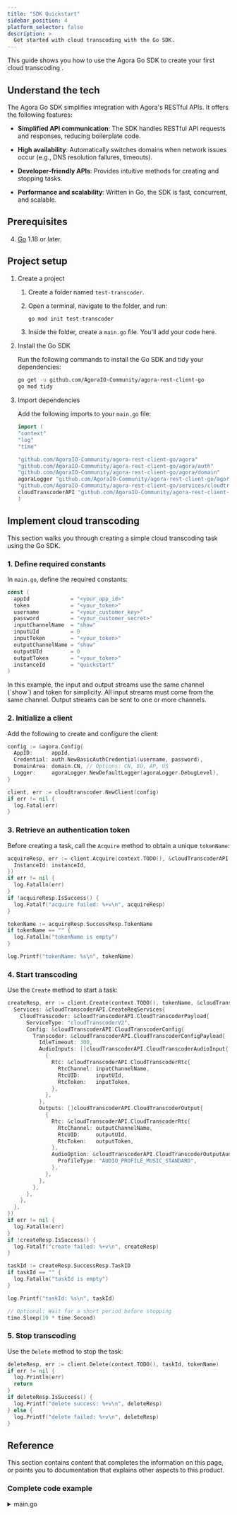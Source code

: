 ```yaml
---
title: "SDK Quickstart"
sidebar_position: 4
platform_selector: false
description: >
  Get started with cloud transcoding with the Go SDK.
---
```




This guide shows you how to use the Agora Go SDK to create your first cloud transcoding <Vpl k="CLIENT"/>.

## Understand the tech

The Agora Go SDK simplifies integration with Agora's RESTful APIs. It offers the following features:

* **Simplified API communication**: The SDK handles RESTful API requests and responses, reducing boilerplate code.

* **High availability**: Automatically switches domains when network issues occur (e.g., DNS resolution failures, timeouts).

* **Developer-friendly APIs**: Provides intuitive methods for creating and stopping <Vg k="CT"/> tasks.

* **Performance and scalability**: Written in Go, the SDK is fast, concurrent, and scalable.

## Prerequisites

<Prerequisites/>

4. [Go](https://go.dev/dl/) 1.18 or later.


## Project setup

1. Create a project

    1. Create a folder named `test-transcoder`.

    2. Open a terminal, navigate to the folder, and run:

        ```bash
        go mod init test-transcoder
        ```

    3. Inside the folder, create a `main.go` file. You'll add your code here.

2. Install the Go SDK

    Run the following commands to install the <Vg k="COMPANY"/> Go SDK and tidy your dependencies:

    ```bash
    go get -u github.com/AgoraIO-Community/agora-rest-client-go
    go mod tidy
    ```

3. Import dependencies

    Add the following imports to your `main.go` file:

    ```go
    import (
    "context"
    "log"
    "time"

    "github.com/AgoraIO-Community/agora-rest-client-go/agora"
    "github.com/AgoraIO-Community/agora-rest-client-go/agora/auth"
    "github.com/AgoraIO-Community/agora-rest-client-go/agora/domain"
    agoraLogger "github.com/AgoraIO-Community/agora-rest-client-go/agora/log"
    "github.com/AgoraIO-Community/agora-rest-client-go/services/cloudtranscoder"
    cloudTranscoderAPI "github.com/AgoraIO-Community/agora-rest-client-go/services/cloudtranscoder/api"
    )
    ```

## Implement cloud transcoding

This section walks you through creating a simple cloud transcoding task using the Go SDK.

### 1. Define required constants

In `main.go`, define the required constants:

```go
const (
  appId             = "<your_app_id>"
  token             = "<your_token>"
  username          = "<your_customer_key>"
  password          = "<your_customer_secret>"
  inputChannelName  = "show"
  inputUId          = 0
  inputToken        = "<your_token>"
  outputChannelName = "show"
  outputUId         = 0
  outputToken       = "<your_token>"
  instanceId        = "quickstart"
)
```

<Admonition type="info" title="Info">
In this example, the input and output streams use the same channel (`show`) and token for simplicity. All input streams must come from the same channel. Output streams can be sent to one or more channels.
</Admonition>

### 2. Initialize a client

Add the following to create and configure the client:

```go
config := &agora.Config{
  AppID:      appId,
  Credential: auth.NewBasicAuthCredential(username, password),
  DomainArea: domain.CN, // Options: CN, EU, AP, US
  Logger:     agoraLogger.NewDefaultLogger(agoraLogger.DebugLevel),
}

client, err := cloudtranscoder.NewClient(config)
if err != nil {
  log.Fatal(err)
}
```


### 3. Retrieve an authentication token

Before creating a task, call the `Acquire` method to obtain a unique `tokenName`:

```go
acquireResp, err := client.Acquire(context.TODO(), &cloudTranscoderAPI.AcquireReqBody{
  InstanceId: instanceId,
})
if err != nil {
  log.Fatalln(err)
}
if !acquireResp.IsSuccess() {
  log.Fatalf("acquire failed: %+v\n", acquireResp)
}

tokenName := acquireResp.SuccessResp.TokenName
if tokenName == "" {
  log.Fatalln("tokenName is empty")
}

log.Printf("tokenName: %s\n", tokenName)
```

### 4.  Start transcoding

Use the `Create` method to start a task:

```go
createResp, err := client.Create(context.TODO(), tokenName, &cloudTranscoderAPI.CreateReqBody{
  Services: &cloudTranscoderAPI.CreateReqServices{
    CloudTranscoder: &cloudTranscoderAPI.CloudTranscoderPayload{
      ServiceType: "cloudTranscoderV2",
      Config: &cloudTranscoderAPI.CloudTranscoderConfig{
        Transcoder: &cloudTranscoderAPI.CloudTranscoderConfigPayload{
          IdleTimeout: 300,
          AudioInputs: []cloudTranscoderAPI.CloudTranscoderAudioInput{
            {
              Rtc: &cloudTranscoderAPI.CloudTranscoderRtc{
                RtcChannel: inputChannelName,
                RtcUID:     inputUId,
                RtcToken:   inputToken,
              },
            },
          },
          Outputs: []cloudTranscoderAPI.CloudTranscoderOutput{
            {
              Rtc: &cloudTranscoderAPI.CloudTranscoderRtc{
                RtcChannel: outputChannelName,
                RtcUID:     outputUId,
                RtcToken:   outputToken,
              },
              AudioOption: &cloudTranscoderAPI.CloudTranscoderOutputAudioOption{
                ProfileType: "AUDIO_PROFILE_MUSIC_STANDARD",
              },
            },
          },
        },
      },
    },
  },
})
if err != nil {
  log.Fatalln(err)
}
if !createResp.IsSuccess() {
  log.Fatalf("create failed: %+v\n", createResp)
}

taskId := createResp.SuccessResp.TaskID
if taskId == "" {
  log.Fatalln("taskId is empty")
}

log.Printf("taskId: %s\n", taskId)

// Optional: Wait for a short period before stopping
time.Sleep(10 * time.Second)
```

### 5. Stop transcoding

Use the `Delete` method to stop the task:

```go
deleteResp, err := client.Delete(context.TODO(), taskId, tokenName)
if err != nil {
  log.Println(err)
  return
}
if deleteResp.IsSuccess() {
  log.Printf("delete success: %+v\n", deleteResp)
} else {
  log.Printf("delete failed: %+v\n", deleteResp)
}
```

## Reference

This section contains content that completes the information on this page, or points you to documentation that explains other aspects to this product.

### Complete code example

<details>
<summary>main.go</summary>
```go
package main

import (
	"context"
	"log"
	"time"

	"github.com/AgoraIO-Community/agora-rest-client-go/agora"
	"github.com/AgoraIO-Community/agora-rest-client-go/agora/auth"
	"github.com/AgoraIO-Community/agora-rest-client-go/agora/domain"
	agoraLogger "github.com/AgoraIO-Community/agora-rest-client-go/agora/log"
	"github.com/AgoraIO-Community/agora-rest-client-go/services/cloudtranscoder"
	cloudTranscoderAPI "github.com/AgoraIO-Community/agora-rest-client-go/services/cloudtranscoder/api"
)

const (
	appId             = "<your_app_id>"
	token             = "<your_token>"
	username          = "<your_customer_key>"
	password          = "<your_customer_secret>"
	inputChannelName  = "show"
	inputUId          = 0
	inputToken        = "<your_token>"
	outputChannelName = "show"
	outputUId         = 0
	outputToken       = "<your_token>"
	instanceId        = "quickstart"
)

func main() {
	config := &agora.Config{
		AppID:      appId,
		Credential: auth.NewBasicAuthCredential(username, password),
		DomainArea: domain.CN,
		Logger:     agoraLogger.NewDefaultLogger(agoraLogger.DebugLevel),
	}

	client, err := cloudtranscoder.NewClient(config)
	if err != nil {
		log.Fatal(err)
	}

	acquireResp, err := client.Acquire(context.TODO(), &cloudTranscoderAPI.AcquireReqBody{
		InstanceId: instanceId,
	})
	if err != nil || !acquireResp.IsSuccess() {
		log.Fatalf("acquire failed: %+v\n", acquireResp)
	}
	tokenName := acquireResp.SuccessResp.TokenName

	createResp, err := client.Create(context.TODO(), tokenName, &cloudTranscoderAPI.CreateReqBody{
		Services: &cloudTranscoderAPI.CreateReqServices{
			CloudTranscoder: &cloudTranscoderAPI.CloudTranscoderPayload{
				ServiceType: "cloudTranscoderV2",
				Config: &cloudTranscoderAPI.CloudTranscoderConfig{
					Transcoder: &cloudTranscoderAPI.CloudTranscoderConfigPayload{
						IdleTimeout: 300,
						AudioInputs: []cloudTranscoderAPI.CloudTranscoderAudioInput{
							{
								Rtc: &cloudTranscoderAPI.CloudTranscoderRtc{
									RtcChannel: inputChannelName,
									RtcUID:     inputUId,
									RtcToken:   inputToken,
								},
							},
						},
						Outputs: []cloudTranscoderAPI.CloudTranscoderOutput{
							{
								Rtc: &cloudTranscoderAPI.CloudTranscoderRtc{
									RtcChannel: outputChannelName,
									RtcUID:     outputUId,
									RtcToken:   outputToken,
								},
								AudioOption: &cloudTranscoderAPI.CloudTranscoderOutputAudioOption{
									ProfileType: "AUDIO_PROFILE_MUSIC_STANDARD",
								},
							},
						},
					},
				},
			},
		},
	})
	if err != nil || !createResp.IsSuccess() {
		log.Fatalf("create failed: %+v\n", createResp)
	}

	taskId := createResp.SuccessResp.TaskID
	time.Sleep(10 * time.Second)

	deleteResp, err := client.Delete(context.TODO(), taskId, tokenName)
	if err != nil || !deleteResp.IsSuccess() {
		log.Printf("delete failed: %+v\n", deleteResp)
	} else {
		log.Printf("delete success: %+v\n", deleteResp)
	}
}
```
</details>

